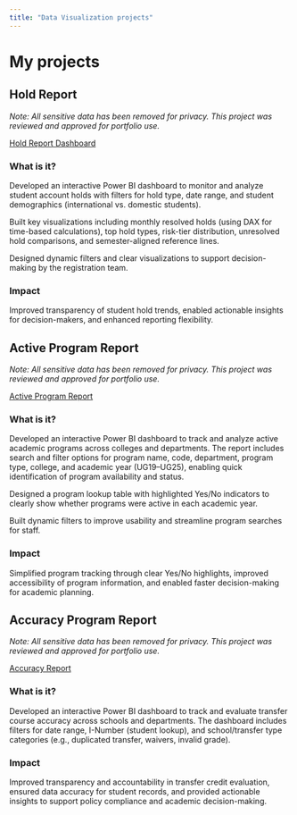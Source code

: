 ```yaml
---
title: "Data Visualization projects"  
---
```


# My projects

## Hold Report      
_Note: All sensitive data has been removed for privacy. This project was reviewed and approved for portfolio use._    

[Hold Report Dashboard](https://drive.google.com/file/d/1rcViK0XWSmlM3FMHXTju5D2GwPUlj7f1/view?usp=drive_link)       

### What is it?      
Developed an interactive Power BI dashboard to monitor and analyze student account holds with filters for hold type, date range, and student demographics (international vs. domestic students).      

Built key visualizations including monthly resolved holds (using DAX for time-based calculations), top hold types, risk-tier distribution, unresolved hold comparisons, and semester-aligned reference lines.      

Designed dynamic filters and clear visualizations to support decision-making by the registration team.  

### Impact  
Improved transparency of student hold trends, enabled actionable insights for decision-makers, and enhanced reporting flexibility.          
 
## Active Program Report      
_Note: All sensitive data has been removed for privacy. This project was reviewed and approved for portfolio use._    

[Active Program Report](https://drive.google.com/file/d/16Se52qbsEU8TJvudV1GhrrsJS0WoSbVo/view?usp=drive_link)       

### What is it?            
Developed an interactive Power BI dashboard to track and analyze active academic programs across colleges and departments. The report includes search and filter options for program name, code, department, program type, college, and academic year (UG19–UG25), enabling quick identification of program availability and status.    

Designed a program lookup table with highlighted Yes/No indicators to clearly show whether programs were active in each academic year.    

Built dynamic filters to improve usability and streamline program searches for staff.    

### Impact  
Simplified program tracking through clear Yes/No highlights, improved accessibility of program information, and enabled faster decision-making for academic planning.       

## Accuracy Program Report       
_Note: All sensitive data has been removed for privacy. This project was reviewed and approved for portfolio use._      

[Accuracy Report](https://drive.google.com/file/d/1JdVAB2_0QvJyuBCksKxPzIxJJoq-G5FL/view?usp=drive_link)          

### What is it?      
Developed an interactive Power BI dashboard to track and evaluate transfer course accuracy across schools and departments. The dashboard includes filters for date range, I-Number (student lookup), and school/transfer type categories (e.g., duplicated transfer, waivers, invalid grade).  

### Impact  

Improved transparency and accountability in transfer credit evaluation, ensured data accuracy for student records, and provided actionable insights to support policy compliance and academic decision-making.   

